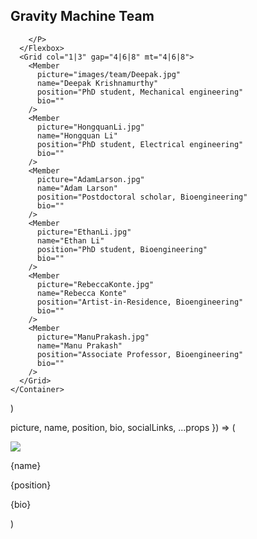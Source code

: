   <Section py="8|12|16|24" {...props}>
    <Container>
      <Flexbox flexDirection="column" textAlign="center">
        <H2 m="0">Gravity Machine Team</H2>
        <P fontSize="xl|2xl" mt="2" textAlign="center">
          
        </P>
      </Flexbox>
      <Grid col="1|3" gap="4|6|8" mt="4|6|8">
        <Member
          picture="images/team/Deepak.jpg"
          name="Deepak Krishnamurthy"
          position="PhD student, Mechanical engineering"
          bio=""
        />
        <Member
          picture="HongquanLi.jpg"
          name="Hongquan Li"
          position="PhD student, Electrical engineering"
          bio=""
        />
        <Member
          picture="AdamLarson.jpg"
          name="Adam Larson"
          position="Postdoctoral scholar, Bioengineering"
          bio=""
        />
        <Member
          picture="EthanLi.jpg"
          name="Ethan Li"
          position="PhD student, Bioengineering"
          bio=""
        />
        <Member
          picture="RebeccaKonte.jpg"
          name="Rebecca Konte"
          position="Artist-in-Residence, Bioengineering"
          bio=""
        />
        <Member
          picture="ManuPrakash.jpg"
          name="Manu Prakash"
          position="Associate Professor, Bioengineering"
          bio=""
        />
      </Grid>
    </Container>
  </Section>
)

  picture,
  name,
  position,
  bio,
  socialLinks,
  ...props
}) => (
  <Div boxShadow="md" rounded="lg" overflow="hidden" {...props}>
    <Image src={picture} w="full" h="48|56|64" />
    <Div p="6">
      <P m="0" fontSize="xl" fontWeight="semibold">
        {name}
      </P>
      <P m="0" fontSize="md">
        {position}
      </P>
      <P mt="4" fontSize="md">
        {bio}
      </P>
    </Div>
  </Div>
)
